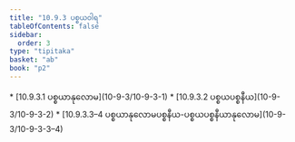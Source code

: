 ```yaml
---
title: "10.9.3 ပစ္စယဝါရ"
tableOfContents: false
sidebar:
  order: 3
type: "tipitaka"
basket: "ab"
book: "p2"
---
```



<DynamicBreadcrumb />



<TableOfContents book="p2" section="10.9.3">
* [10.9.3.1 ပစ္စယာနုလောမ](10-9-3/10-9-3-1)
* [10.9.3.2 ပစ္စယပစ္စနီယ](10-9-3/10-9-3-2)
* [10.9.3.3–4 ပစ္စယာနုလောမပစ္စနီယ-ပစ္စယပစ္စနီယာနုလောမ](10-9-3/10-9-3-3–4)
</TableOfContents>